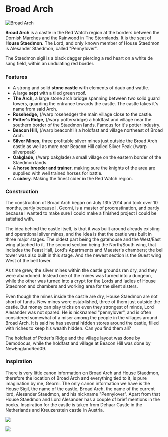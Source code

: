 

# Broad Arch

<Image
  src="https://cdn.sanity.io/images/1as7cn02/production/b7fb14a0ac881e2472421ea1590c8251cb5ea47e-1920x1058.png?w=976&h=350&fit=crop&crop=center&auto=format"
  alt="Broad Arch"
  width={976}
  height={350}
/>

<ProjectDetails
  floatRight
  region="Stormlands"
  house="House Staedmon"
  type="Castle"
  status="Completed"
  warp="/warp broadarch"
  projectLead="Georni"
  dateStarted="July 13, 2014"
  dateCompleted="July 13, 2014"
/>

**Broad Arch** is a castle in the Red Watch region at the borders between the Dornish Marches and the Rainwood in The Stormlands. It is the seat of **House Staedmon.** The Lord, and only known member of House Staedmon is Alesander Staedmon, called "Pennylover".

The Staedmon sigil is a black dagger piercing a red heart on a white de sang field, within an undulating red border.

### Features

- A strong and solid **stone castle** with elements of daub and wattle.
- A large **sept** with a tiled green roof.
- **The Arch,** a large stone arch bridge spanning between two solid guard towers, guarding the entrance towards the castle. The castle takes it's name from said Arch.
- **Rosehedge,** (/warp rosehedge) the main village close to the castle.
- **Potter's Ridge,** (/warp pottersridge) a holdfast and village near the southern border of the Staedmon lands. Famous for it's potter industry.
- **Beacon Hill,** (/warp beaconhill) a holdfast and village northeast of Broad Arch.
- **Silver Mines,** three profitable silver mines just outside the Broad Arch castle as well as more near Beacon Hill called Silver Peak (/warp silverpeak)
- **Oakglade,** (/warp oakglade) a small village on the eastern border of the Staedmon lands.
- A **horse breeder and trainer**, making sure the knights of the area are supplied with well trained horses for battle.
- A **cidery**. Making the finest cider in the Red Watch region.

### Construction

The construction of Broad Arch began on July 13th 2014 and took over 10 months, partly because I, Georni, is a master of procrastination, and partly because I wanted to make sure I could make a finished project I could be satisfied with.

The idea behind the castle itself, is that it was built around already existing and operational silver mines, and the idea is that the castle was built in three major stages. The oldest part being the gatehouse and the West/East wing attached to it. The second section being the North/South wing, that includes the Feast Hall, Lord's Apartments and Maester's chambers; the bell tower was also built in this stage. And the newest section is the Guest wing West of the bell tower.

As time grew, the silver mines within the castle grounds ran dry, and they were abandoned. Instead one of the mines was turned into a dungeon, while the other was turned into a crypt for the Lords and ladies of House Staedmon and chambers and working area for the silent sisters.

Even though the mines inside the castle are dry, House Staedmon are not short of funds. New mines were established, three of them just outside the castle. But money can play tricks on even they strongest of minds, Lord Alesander was not spared. He is nicknamed "pennylover", and is often considered somewhat of a miser among the people in the villages around Broad Arch. It is said he has several hidden stores around the castle, filled with riches to keep his wealth hidden. Can you find them all?

The holdfast of Potter's Ridge and the village layout was done by Demodocus, while the holdfast and village at Beacon Hill was done by NewEnglandRed09.

### Inspiration

There is very little canon information on Broad Arch and House Staedmon, therefore the location of Broad Arch and everything tied to it, is pure imagination by me, Georni. The only canon information we have is the House Sigil, the name of the castle, Broad Arch, the name of the current lord, Alesander Staedmon, and his nickname "Pennylover". Apart from that House Staedmon and Lord Alesander has a couple of brief mentions in the books. Inspiration for the castle is taken from Dehaar Castle in the Netherlands and Kreuzenstein castle in Austria.

![](https://cdn.sanity.io/images/1as7cn02/production/e19b8179e0c954544c99c337b338d2a983d70861-1600x1000.jpg)

![](https://cdn.sanity.io/images/1as7cn02/production/51194481d4497ed8bc872ab191cf05afb1aec2e7-820x656.jpg)
